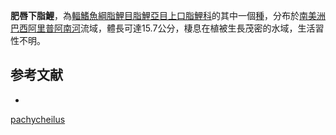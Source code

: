 {{Speciesbox
| status = NE
| status_system = IUCN3.1
| genus = Hypomasticus
| species = pachycheilus
| authority = [[Britski|Britski]], 1976
| synonyms = *''Leporinus pachycheilus''<br /><small>Britski, 1976</small>
}}
'''肥唇下脂鯉'''，為[[輻鰭魚綱|輻鰭魚綱]][[脂鯉目|脂鯉目]][[脂鯉亞目|脂鯉亞目]][[上口脂鯉科|上口脂鯉科]]的其中一個[[種|種]]，分布於[[南美洲|南美洲]] [[巴西|巴西]][[阿里普阿南河|阿里普阿南河]]流域，體長可達15.7公分，棲息在植被生長茂密的水域，生活習性不明。

==参考文献==
{{refbegin}}
*{{FishBase_species|genus=Hypomasticus|species=pachycheilus|year=2013|month=8}}
{{refend}}
{{Taxonbar|from=Q5918738}}

[[Category:下脂鯉屬|pachycheilus]]


{{魚類小作品}}